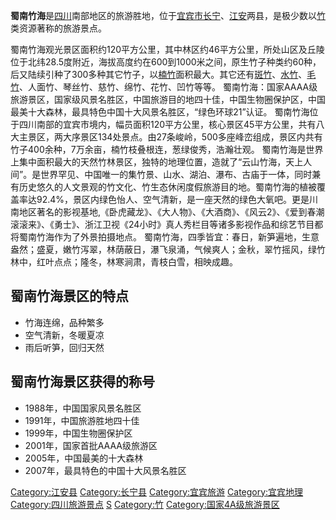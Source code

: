'''蜀南竹海'''是[[四川|四川]]南部地区的旅游胜地，位于[[宜宾市|宜宾市]][[长宁|长宁]]、[[江安|江安]]两县，是极少数以[[竹|竹]]类资源著称的旅游景点。

蜀南竹海观光景区面积约120平方公里，其中林区约46平方公里，所处山区及丘陵位于北纬28.5度附近，海拔高度约在600到1000米之间，原生竹子种类约60种，后又陆续引种了300多种其它竹子，以[[楠竹|楠竹]]面积最大。其它还有[[斑竹|斑竹]]、[[水竹|水竹]]、[[毛竹|毛竹]]、人面竹、琴丝竹、慈竹、绵竹、花竹、凹竹等等。
蜀南竹海：国家AAAA级旅游景区，国家级风景名胜区，中国旅游目的地四十佳，中国生物圈保护区，中国最美十大森林，最具特色中国十大风景名胜区，“绿色环球21”认证。
蜀南竹海位于四川南部的宜宾市境内，幅员面积120平方公里，核心景区45平方公里，共有八大主景区，两大序景区134处景点。由27条峻岭，500多座峰峦组成，景区内共有竹子400余种，7万余亩，楠竹枝叠根连，葱绿俊秀，浩瀚壮观。
蜀南竹海是世界上集中面积最大的天然竹林景区，独特的地理位置，造就了“云山竹海，天上人间”。是世界罕见、中国唯一的集竹景、山水、湖泊、瀑布、古庙于一体，同时兼有历史悠久的人文景观的竹文化、竹生态休闲度假旅游目的地。蜀南竹海的植被覆盖率达92.4%，景区内绿色怡人、空气清新，是一座天然的绿色大氧吧。更是川南地区著名的影视基地,《卧虎藏龙》、《大人物》、《大酒商》、《风云2》、《爱到春潮滚滚来》、《勇士》、浙江卫视《24小时》真人秀栏目等诸多影视作品和综艺节目都将蜀南竹海作为了外景拍摄地点。
蜀南竹海，四季皆宜：春日，新笋遍地，生意盎然；盛夏，嫩竹泻翠，林荫蔽日，瀑飞泉涌，气候爽人；金秋，翠竹摇风，绿竹林中，红叶点点；隆冬，林寒涧肃，青枝白雪，相映成趣。

==蜀南竹海景区的特点==
*竹海连绵，品种繁多
*空气清新，冬暖夏凉
*雨后听笋，回归天然

==蜀南竹海景区获得的称号==
*1988年，中国国家风景名胜区
*1991年，中国旅游胜地四十佳
*1999年，中国生物圈保护区
*2001年，国家首批AAAA级旅游区
*2005年，中国最美的十大森林
*2007年，最具特色的中国十大风景名胜区

{{coord|28|25|54|N|105|02|03|E|display=title|scale:100000}}
[[Category:江安县|Category:江安县]]
[[Category:长宁县|Category:长宁县]]
[[Category:宜宾旅游|Category:宜宾旅游]]
[[Category:宜宾地理|Category:宜宾地理]]
[[Category:四川旅游景点|Category:四川旅游景点]]
[[Category:中国国家重点风景名胜区|S]]
[[Category:竹|Category:竹]]
[[Category:国家4A级旅游景区|Category:国家4A级旅游景区]]